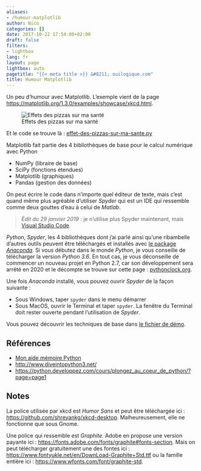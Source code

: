 ```yaml
---
aliases:
- /humour-matplotlib
author: Nico
categories: []
date: 2017-10-22 17:54:00+02:00
draft: false
filters:
- lightbox
lang: fr
layout: page
lightbox: auto
pagetitle: "{{< meta title >}} &#8211; ouilogique.com"
title: Humour Matplotlib
---
```


Un peu d’humour avec Matplotlib. L’exemple vient de la page <https://matplotlib.org/1.3.0/examples/showcase/xkcd.html>.

![Effets des pizzas sur ma santé][img_1]

[img_1]: ./images/effet-des-pizzas-sur-ma-sante.png

Et le code se trouve là : [effet-des-pizzas-sur-ma-sante.py][effet-des-pizzas-sur-ma-sante]

Matplotlib fait partie des 4 bibliothèques de base pour le calcul numérique avec Python

-   NumPy (libraire de base)
-   SciPy (fonctions étendues)
-   Matplotlib (graphiques)
-   Pandas (gestion des données)

On peut écrire le code dans n’importe quel éditeur de texte, mais c’est quand même plus agréable d’utiliser _Spyder_ qui est un IDE qui ressemble comme deux gouttes d’eau à celui de _Matlab_.

> *Édit du 29 janvier 2019* : je n’utilise plus Spyder maintenant, mais [Visual Studio Code](https://code.visualstudio.com/).

_Python_, _Spyder_, les 4 bibliothèques dont j’ai parlé ainsi qu’une ribambelle d’autres outils peuvent être téléchargés et installés avec [le package _Anaconda_](https://www.anaconda.com/download/). Si vous débutez dans le monde _Python_, je vous conseille de télécharger la version _Python 3.6_. En tout cas, je vous déconseille de commencer un nouveau projet en Python 2.7, car son développement sera arrêté en 2020 et le décompte se trouve sur cette page : [pythonclock.org](https://pythonclock.org/).

Une fois _Anaconda_ installé, vous pouvez ouvrir _Spyder_ de la façon suivante :

-   Sous Windows, taper `spyder` dans le menu démarrer
-   Sous MacOS, ouvrir le Terminal et taper `spyder`. La fenêtre du Terminal doit rester ouverte pendant l’utilisation de _Spyder_.

Vous pouvez découvrir les techniques de base dans [le fichier de démo][demo].

## Références

-   [Mon aide mémoire Python](./docs/python_aide-memoire.py)
-   <http://www.diveintopython3.net/>
-   <https://python.developpez.com/cours/plongez_au_coeur_de_python/?page=page1>

[effet-des-pizzas-sur-ma-sante]: ./docs/effet-des-pizzas-sur-ma-sante.py
[demo]: ./docs/demo.py

## Notes

La police utilisée par xkcd est _Humor Sans_ et peut être téléchargée ici : <https://github.com/shreyankg/xkcd-desktop>. Malheureusement, elle ne fonctionne que sous Gnome.

Une police qui ressemble est _Graphite_. Adobe en propose une version payante ici : <https://fonts.adobe.com/fonts/graphite#fonts-section>. Mais on peut télécharger gratuitement une des fontes ici : <https://www.fontyukle.net/en/DownLoad-Graphite+Std.ttf> ou la famille entière ici : <https://www.wfonts.com/font/graphite-std>.
